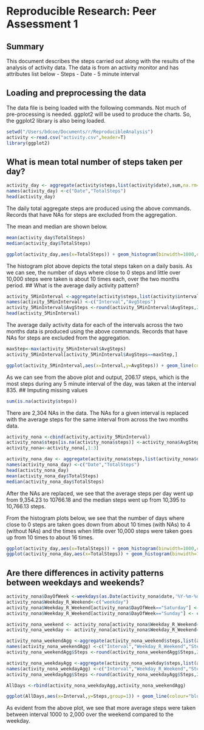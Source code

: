 # Reproducible Research: Peer Assessment 1
## Summary
This document describes the steps carried out along with the results of the analysis of activity data. The data is from an activity monitor and has attributes list below
- Steps
- Date
- 5 minute interval

## Loading and preprocessing the data

The data file is being loaded with the following commands. Not much of pre-processing is needed. ggplot2 will be used to produce the charts. So, the ggplot2 library is also being loaded.

```r
setwd("/Users/bdcoe/Documents/r/ReproducibleAnalysis")
activity <-read.csv("activity.csv",header=T)
library(ggplot2)
```

## What is mean total number of steps taken per day?

```r
activity_day <- aggregate(activity$steps,list(activity$date),sum,na.rm=TRUE)
names(activity_day) <-c("Date","TotalSteps")
head(activity_day)
```

The daily total aggregate steps are produced using the above commands. Records that have NAs for steps are excluded from the aggregation.

The mean and median are shown below.
```r
mean(activity_day$TotalSteps)
median(activity_day$TotalSteps)
```

```r
ggplot(activity_day,aes(x=TotalSteps)) + geom_histogram(binwidth=1000,colour="blue", fill="white")  + ylab("Count") + ggtitle("Total Daily Steps") + ylim(0,20)
```

 The histogram plot above depicts the total steps taken on a daily basis. As we can see, the number of days where close to 0 steps and little over 10,000 steps were taken is about 10 times each, over the two months period. 
## What is the average daily activity pattern?

```r
activity_5MinInterval <-aggregate(activity$steps,list(activity$interval),mean,na.rm=TRUE)
names(activity_5MinInterval) <-c("Interval","AvgSteps")
activity_5MinInterval$AvgSteps <-round(activity_5MinInterval$AvgSteps,2)
head(activity_5MinInterval)
```
The average daily activity data for each of the intervals across the two months data is produced using the above commands. Records that have NAs for steps are excluded from the aggregation.

```r
maxStep<-max(activity_5MinInterval$AvgSteps)
activity_5MinInterval[activity_5MinInterval$AvgSteps==maxStep,]
```

```r
ggplot(activity_5MinInterval,aes(x=Interval,y=AvgSteps)) + geom_line(colour="blue")
```

As we can see from the above plot and output, 206.17 steps, which is the most steps during any 5 minute interval of the day, was taken at the interval 835. 
## Imputing missing values

```r
sum(is.na(activity$steps))
```
There are 2,304 NAs in the data. The NAs for a given interval is replaced with the average steps for the same interval from across the two months data.


```r
activity_nona <-cbind(activity,activity_5MinInterval)
activity_nona$steps[is.na(activity_nona$steps)] <-activity_nona$AvgSteps[is.na(activity_nona$steps)]
activity_nona<-activity_nona[,1:3]

activity_nona_day <- aggregate(activity_nona$steps,list(activity_nona$date),sum,na.rm=TRUE)
names(activity_nona_day) <-c("Date","TotalSteps")
head(activity_nona_day)
mean(activity_nona_day$TotalSteps)
median(activity_nona_day$TotalSteps)
```
After the NAs are replaced, we see that the average steps per day went up from 9,354.23 to 10766.18 and the median steps went up from 10,395 to 10,766.13 steps. 

From the histogram plots below, we see that the number of days where close to 0 steps are taken goes down from about 10 times (with NAs) to 4 (without NAs) and the times when little over 10,000 steps were taken goes up from 10 times to about 16 times. 
```r
ggplot(activity_day,aes(x=TotalSteps)) + geom_histogram(binwidth=1000,colour="blue", fill="white")  + ylab("Count") + ggtitle("Total Daily Steps with NAs") + ylim(0,20)
ggplot(activity_nona_day,aes(x=TotalSteps)) + geom_histogram(binwidth=1000,colour="blue", fill="white")   + ylab("Count") + ggtitle("Total Daily Steps with no NAs") + ylim(0,20)
```

## Are there differences in activity patterns between weekdays and weekends?
```r
activity_nona$DayOfWeek <-weekdays(as.Date(activity_nona$date,'%Y-%m-%d'))
activity_nona$Weekday_R_Weekend<-c("weekday")
activity_nona$Weekday_R_Weekend[activity_nona$DayOfWeek=="Saturday"] <- c("weekend")
activity_nona$Weekday_R_Weekend[activity_nona$DayOfWeek=="Sunday"] <- c("weekend")

activity_nona_weekend <- activity_nona[activity_nona$Weekday_R_Weekend=="weekend",]
activity_nona_weekday <- activity_nona[activity_nona$Weekday_R_Weekend=="weekday",]

activity_nona_weekendAgg <-aggregate(activity_nona_weekend$steps,list(activity_nona_weekend$interval,activity_nona_weekend$Weekday_R_Weekend),mean)
names(activity_nona_weekendAgg) <-c("Interval","Weekday_R_Weekend","Steps")
activity_nona_weekendAgg$Steps <-round(activity_nona_weekendAgg$Steps,2)

activity_nona_weekdayAgg <-aggregate(activity_nona_weekday$steps,list(activity_nona_weekday$interval,activity_nona_weekday$Weekday_R_Weekend),mean)
names(activity_nona_weekdayAgg) <-c("Interval","Weekday_R_Weekend","Steps")
activity_nona_weekdayAgg$Steps <-round(activity_nona_weekdayAgg$Steps,2)

AllDays <-rbind(activity_nona_weekdayAgg,activity_nona_weekendAgg)
```

```r
ggplot(AllDays,aes(x=Interval,y=Steps,group=1)) + geom_line(colour="blue") + facet_wrap(~Weekday_R_Weekend,2) + ylab("Number of Steps") + xlab("Interval")
```

As evident from the above plot, we see that more average steps were taken between interval 1000 to 2,000 over the weekend compared to the weekday.